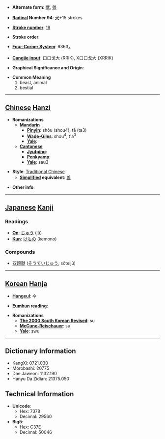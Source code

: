 * '''Alternate form''': [[獣]], [[兽]]

* '''[[Wiktionary:Chinese radical index| Radical]] Number 94''': [[Wiktionary:Chinese radical index 犬|犬]]+15 strokes

* '''[[Wiktionary:Chinese total strokes index|Stroke number]]''': [[Wiktionary:Chinese total strokes index 19|19]]

* '''Stroke order''': 

* '''[[Wiktionary:Chinese four corner index|Four-Corner System]]''': 6363<sub>4</sub>

* '''[[Wiktionary:Chinese Cangjie index|Cangjie input]]''': 口口戈大 (RRIK), X口口戈大 (XRRIK)

* '''Graphical Significance and Origin''': 

* '''Common Meaning'''
*#beast, animal
*# bestial


----

== [[Chinese]] [[Hanzi]] ==

* '''Romanizations'''
** '''[[Mandarin]]'''
*** '''[[Pinyin]]''': shòu (shou4), tǎ (ta3)
*** '''[[Wade-Giles]]''': shou<sup>4</sup>, t'a<sup>3</sup>
*** '''[[Yale]]''': 
** '''[[Cantonese]]'''
*** '''[[Jyutping]]''':
*** '''[[Penkyamp]]''': 
*** '''[[Yale]]''': sau3

* '''Style''': [[Traditional Chinese]] 
** '''[[Simplified Chinese|Simplified]] equivalent''': [[兽]]

* '''Other info''': 

----

== [[Japanese]] [[Kanji]] ==

===Readings===
* '''[[On]]''': [[じゅう]] (jū)
* '''[[Kun]]''': [[けもの]] (kemono)
===Compounds===
*[[双蹄獸]] ([[そうていじゅう]], sōteijū)
----

== [[Korean]] [[Hanja]] ==

* '''[[Hangeul]]''': 수

* '''[[Eumhun]] reading''': 

* '''Romanizations'''
** '''[[The 2000 South Korean Revised Romanization|The 2000 South Korean Revised]]''': su
** '''[[McCune-Reischauer]]''': su
** '''[[Yale]]''': swu

----

== Dictionary Information ==

* KangXi: 0721.030
* Morobashi: 20775
* Dae Jaweon: 1132.190
* Hanyu Da Zidian: 21375.050

== Technical Information ==

* '''Unicode''':
** Hex: 7378
** Decimal: 29560
* '''Big5''':
** Hex: C37E
** Decimal: 50046